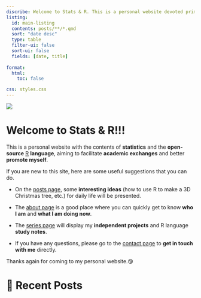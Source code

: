 ```yaml
---
discribe: Welcome to Stats & R. This is a personal website devoted primarily to R, Python, and statistics.
listing:
  id: main-listing
  contents: posts/**/*.qmd
  sort: "date desc"
  type: table
  filter-ui: false
  sort-ui: false
  fields: [date, title]
  
format:
  html:
    toc: false

css: styles.css
---
```


::: column-page-left
![](https://media3.giphy.com/media/2L8AviEEaIW2DcXGg0/giphy.gif?cid=ecf05e47squf2aep9xwfuuxs5a3o604416nte3wlabz8fvo8&rid=giphy.gif&ct=g){fig-align="center"}

# Welcome to Stats & R!!! {.center-text}

This is a personal website with the contents of **statistics** and the **open-source** [R](https://www.r-project.org/) **language**, aiming to facilitate **academic exchanges** and better **promote myself**.

If you are new to this site, here are some useful suggestions that you can do.

-   On the [posts page](posts.qmd), some **interesting ideas** (how to use R to make a 3D Christmas tree, etc.) for daily life will be presented.

-   The [about page](about.qmd) is a good place where you can quickly get to know **who I am** and **what I am doing now**.

-   The [series page](series.qmd) will display my **independent projects** and R language **study notes**.

-   If you have any questions, please go to the [contact page](contact.qmd) to **get in touch with me** directly.

Thanks again for coming to my personal website.😘

# 📮 Recent Posts

::: {#main-listing}
:::
:::
